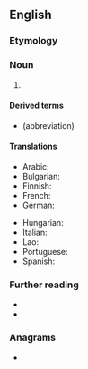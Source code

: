 {{also|Picometer|pico-meter}}
==English==

===Etymology===
{{prefix|en|pico|meter}}

===Noun===
{{en-noun}}

# {{lb|en|US}} {{SI-unit-2|pico|meter|length|metre}}

====Derived terms====
* {{l|en|pm}} (abbreviation)

====Translations====
{{trans-top|10<sup>-12</sup> of a meter}}
* Arabic: {{t|ar|كل زق}}
* Bulgarian: {{t|bg|пикометър|m}}
* Finnish: {{t|fi|pikometri}}
* French: {{t+|fr|picomètre|m}}
* German: {{t|de|Picometer|n}}
{{trans-mid}}
* Hungarian: {{t|hu|pikométer}}
* Italian: {{t+|it|picometro|m}}
* Lao: {{t+|lo|ປິໂກແມັດ}}
* Portuguese: {{t-needed|pt}}
* Spanish: {{t+|es|picómetro|m}}
{{trans-bottom}}

===Further reading===
* {{R:GNV|picometer, picometre}}
* {{R:OneLook}}

===Anagrams===
* {{anagrams|en|a=ceeimoprt|emporetic|picometre}}